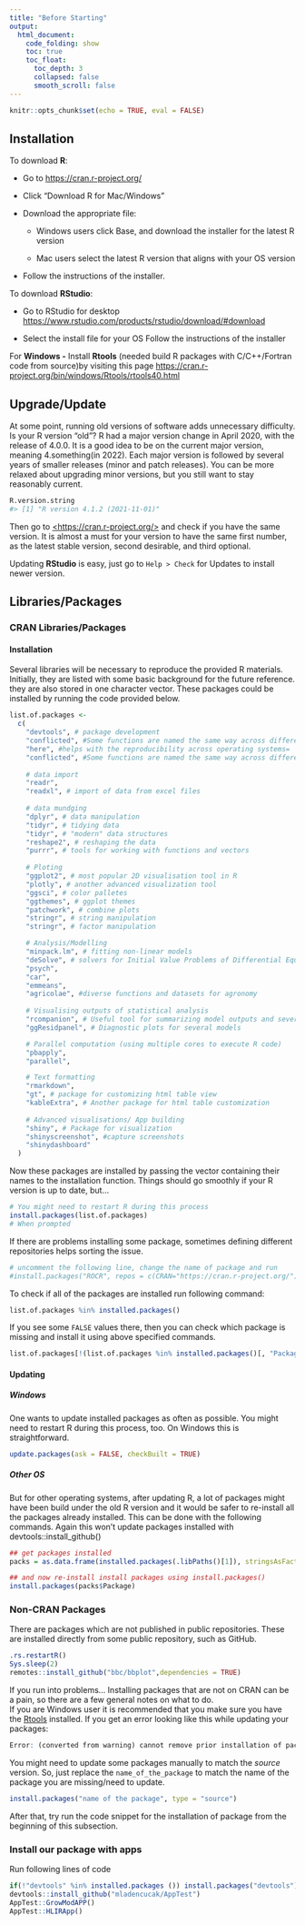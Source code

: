 ```yaml
---
title: "Before Starting"
output: 
  html_document:
    code_folding: show
    toc: true
    toc_float:
      toc_depth: 3
      collapsed: false
      smooth_scroll: false
---
```



```r
knitr::opts_chunk$set(echo = TRUE, eval = FALSE)
```
## Installation

To download **R**:

-   Go to <https://cran.r-project.org/>

-   Click "Download R for Mac/Windows"

-   Download the appropriate file:

    -   Windows users click Base, and download the installer for the latest R version

    -   Mac users select the latest R version that aligns with your OS version

-   Follow the instructions of the installer.

To download **RStudio**:

-   Go to RStudio for desktop <https://www.rstudio.com/products/rstudio/download/#download>

-   Select the install file for your OS Follow the instructions of the installer

For **Windows -** Install **Rtools** (needed build R packages with C/C++/Fortran code from source)by visiting this page <https://cran.r-project.org/bin/windows/Rtools/rtools40.html>

## Upgrade/Update

At some point, running old versions of software adds unnecessary difficulty. Is your R version "old"? R had a major version change in April 2020, with the release of 4.0.0. It is a good idea to be on the current major version, meaning 4.something(in 2022). Each major version is followed by several years of smaller releases (minor and patch releases). You can be more relaxed about upgrading minor versions, but you still want to stay reasonably current.

```r
R.version.string
#> [1] "R version 4.1.2 (2021-11-01)"
```

Then go to [\<https://cran.r-project.org/\>](https://cran.r-project.org/){.uri} and check if you have the same version. It is almost a must for your version to have the same first number, as the latest stable version, second desirable, and third optional.

Updating **RStudio** is easy, just go to `Help > Check` for Updates to install newer version.

## Libraries/Packages

### CRAN Libraries/Packages

#### Installation

Several libraries will be necessary to reproduce the provided R materials. Initially, they are listed with some basic background for the future reference. they are also stored in one character vector. These packages could be installed by running the code provided below.

```r
list.of.packages <-
  c(
    "devtools", # package development 
    "conflicted", #Some functions are named the same way across different packages and they can be conflicts and this package helps sorting this problem 
    "here", #helps with the reproducibility across operating systems=
    "conflicted", #Some functions are named the same way across different packages and they can be conflicts and this package helps sorting this problem 
  
    # data import
    "readr", 
    "readxl", # import of data from excel files
    
    # data mundging
    "dplyr", # data manipulation
    "tidyr", # tidying data
    "tidyr", # "modern" data structures
    "reshape2", # reshaping the data
    "purrr", # tools for working with functions and vectors
    
    # Ploting 
    "ggplot2", # most popular 2D visualisation tool in R
    "plotly", # another advanced visualization tool
    "ggsci", # color palletes 
    "ggthemes", # ggplot themes 
    "patchwork", # combine plots
    "stringr", # string manipulation 
    "stringr", # factor manipulation

    # Analysis/Modelling 
    "minpack.lm", # fitting non-linear models
    "deSolve", # solvers for Initial Value Problems of Differential Equations
    "psych",
    "car",
    "emmeans",
    "agricolae", #diverse functions and datasets for agronomy 
    
    # Visualising outputs of statistical analysis 
    "rcompanion", # Useful tool for summarizing model outputs and several other modeling related tasks
    "ggResidpanel", # Diagnostic plots for several models

    # Parallel computation (using multiple cores to execute R code)
    "pbapply", 
    "parallel",

    # Text formatting 
    "rmarkdown",
    "gt", # package for customizing html table view
    "kableExtra", # Another package for html table customization
    
    # Advanced visualisations/ App building
    "shiny", # Package for visualization 
    "shinyscreenshot", #capture screenshots
    "shinydashboard"
  )
```

Now these packages are installed by passing the vector containing their names to the installation function. Things should go smoothly if your R version is up to date, but...

```r
# You might need to restart R during this process
install.packages(list.of.packages)
# When prompted 
```

If there are problems installing some package, sometimes defining different repositories helps sorting the issue.

```r
# uncomment the following line, change the name of package and run
#install.packages("ROCR", repos = c(CRAN="https://cran.r-project.org/")) 
```

To check if all of the packages are installed run following command:

```r
list.of.packages %in% installed.packages()
```

If you see some `FALSE` values there, then you can check which package is missing and install it using above specified commands.

```r
list.of.packages[!(list.of.packages %in% installed.packages()[, "Package"])]

```


#### Updating

##### Windows

One wants to update installed packages as often as possible. You might need to restart R during this process, too. On Windows this is straightforward.

```r
update.packages(ask = FALSE, checkBuilt = TRUE)
```

##### Other OS

But for other operating systems, after updating R, a lot of packages might have been build under the old R version and it would be safer to re-install all the packages already installed. This can be done with the following commands. Again this won't update packages installed with devtools::install_github()

```r
## get packages installed
packs = as.data.frame(installed.packages(.libPaths()[1]), stringsAsFactors = F)

## and now re-install install packages using install.packages()
install.packages(packs$Package)
```

### Non-CRAN Packages

There are packages which are not published in public repositories. These are installed directly from some public repository, such as GitHub.

```r
.rs.restartR()
Sys.sleep(2)
remotes::install_github("bbc/bbplot",dependencies = TRUE)
```

If you run into problems... Installing packages that are not on CRAN can be a pain, so there are a few general notes on what to do.\
If you are Windows user it is recommended that you make sure you have the [Rtools](https://cran.r-project.org/bin/windows/Rtools/) installed. If you get an error looking like this while updating your packages:

```r
Error: (converted from warning) cannot remove prior installation of package ‘name_of_the_package’
```

You might need to update some packages manually to match the *source* version. So, just replace the `name_of_the_package` to match the name of the package you are missing/need to update.

```r
install.packages("name of the package", type = "source")
```

After that, try run the code snippet for the installation of package from the beginning of this subsection.

### Install our package with apps 
Run following lines of code
```r
if(!"devtools" %in% installed.packages ()) install.packages("devtools")
devtools::install_github("mladencucak/AppTest")
AppTest::GrowModAPP()
AppTest::HLIRApp()
```


